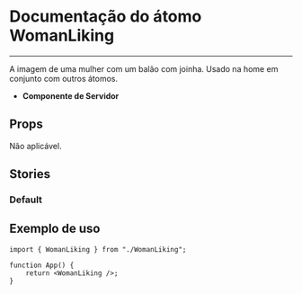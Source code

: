 
<Meta title="WomanLiking" of={WomanLiking} />

# Documentação do átomo WomanLiking

---

A imagem de uma mulher com um balão com joinha. Usado na home em conjunto com
outros átomos.

-   **Componente de Servidor**

## Props

Não aplicável.

## Stories

### Default

<Canvas of={WomanLiking.Default} />

## Exemplo de uso

```tsx
import { WomanLiking } from "./WomanLiking";

function App() {
    return <WomanLiking />;
}
```
